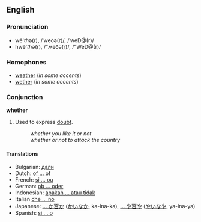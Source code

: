 ==English==
===Pronunciation===
*wĕ'<i>th</i>ə(r), /ˈweðə(r)/, /ˈweD@(r)/
*hwĕ'<i>th</i>ə(r), /"ʍeðə(r)/, /"WeD@(r)/

===Homophones===
*[[weather]] (''in some accents'')
*[[wether]] (''in some accents'')

===Conjunction===
'''whether'''
# Used to express [[doubt]].
#:''whether you like it or not''
#:''whether or not to attack the country''

====Translations====
*Bulgarian: [[дали]]
*Dutch: [[of ... of]]
*French: [[si ... ou]]
*German: [[ob ... oder]]
*Indonesian: [[apakah ... atau tidak]]
*Italian [[che ... no]]
*Japanese: [[... か否か]] ([[かいなか]], ka-ina-ka), [[... や否や]] ([[やいなや]], ya-ina-ya)
*Spanish: [[si ... o]]